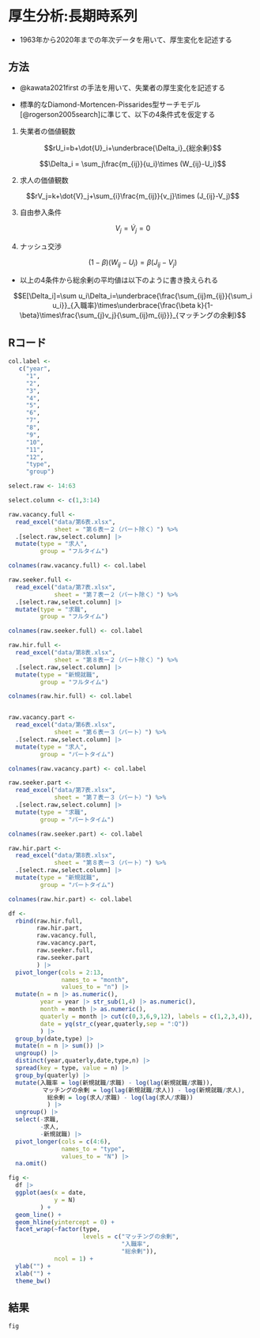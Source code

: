 # 厚生分析:長期時系列

- 1963年から2020年までの年次データを用いて、厚生変化を記述する

## 方法

- @kawata2021first の手法を用いて、失業者の厚生変化を記述する

- 標準的なDiamond-Mortencen-Pissarides型サーチモデル[@rogerson2005search]に準じて、以下の4条件式を仮定する

1. 失業者の価値観数

$$rU_i=b+\dot{U}_i+\underbrace{\Delta_i}_{総余剰}$$

$$\Delta_i = \sum_j\frac{m_{ij}}{u_i}\times (W_{ij}-U_i)$$

2. 求人の価値観数

$$rV_j=k+\dot{V}_j+\sum_{i}\frac{m_{ij}}{v_j}\times (J_{ij}-V_j)$$

3. 自由参入条件

$$V_j=\dot{V}_j=0$$

4. ナッシュ交渉

$$(1-\beta)(W_{ij}-U_i)=\beta(J_{ij}-V_j)$$

- 以上の4条件から総余剰の平均値は以下のように書き換えられる

$$E[\Delta_i]=\sum u_i\Delta_i=\underbrace{\frac{\sum_{ij}m_{ij}}{\sum_i u_i}}_{入職率}\times\underbrace{\frac{\beta k}{1-\beta}\times\frac{\sum_{j}v_j}{\sum_{ij}m_{ij}}}_{マッチングの余剰}$$

## Rコード

```r
col.label <- 
   c("year",
     "1",
     "2",
     "3",
     "4",
     "5",
     "6",
     "7",
     "8",
     "9",
     "10",
     "11",
     "12",
     "type",
     "group")

select.raw <- 14:63

select.column <- c(1,3:14)

raw.vacancy.full <-
  read_excel("data/第6表.xlsx",
             sheet = "第６表ー２（パート除く）") %>%
  .[select.raw,select.column] |> 
  mutate(type = "求人",
         group = "フルタイム")

colnames(raw.vacancy.full) <- col.label

raw.seeker.full <-
  read_excel("data/第7表.xlsx",
             sheet = "第７表ー２（パート除く）") %>%
  .[select.raw,select.column] |> 
  mutate(type = "求職",
         group = "フルタイム")

colnames(raw.seeker.full) <- col.label

raw.hir.full <-
  read_excel("data/第8表.xlsx",
             sheet = "第８表ー２（パート除く）") %>%
  .[select.raw,select.column] |> 
  mutate(type = "新規就職",
         group = "フルタイム")

colnames(raw.hir.full) <- col.label


raw.vacancy.part <-
  read_excel("data/第6表.xlsx",
             sheet = "第６表ー３（パート）") %>%
  .[select.raw,select.column] |> 
  mutate(type = "求人",
         group = "パートタイム")

colnames(raw.vacancy.part) <- col.label

raw.seeker.part <-
  read_excel("data/第7表.xlsx",
             sheet = "第７表ー３（パート）") %>%
  .[select.raw,select.column] |> 
  mutate(type = "求職",
         group = "パートタイム")

colnames(raw.seeker.part) <- col.label

raw.hir.part <-
  read_excel("data/第8表.xlsx",
             sheet = "第８表ー３（パート）") %>%
  .[select.raw,select.column] |> 
  mutate(type = "新規就職",
         group = "パートタイム")

colnames(raw.hir.part) <- col.label

df <-
  rbind(raw.hir.full,
        raw.hir.part,
        raw.vacancy.full,
        raw.vacancy.part,
        raw.seeker.full,
        raw.seeker.part
        ) |> 
  pivot_longer(cols = 2:13,
               names_to = "month",
               values_to = "n") |> 
  mutate(n = n |> as.numeric(),
         year = year |> str_sub(1,4) |> as.numeric(),
         month = month |> as.numeric(),
         quaterly = month |> cut(c(0,3,6,9,12), labels = c(1,2,3,4)),
         date = yq(str_c(year,quaterly,sep = ":Q"))
         ) |> 
  group_by(date,type) |> 
  mutate(n = n |> sum()) |> 
  ungroup() |> 
  distinct(year,quaterly,date,type,n) |> 
  spread(key = type, value = n) |> 
  group_by(quaterly) |> 
  mutate(入職率 = log(新規就職/求職) - log(lag(新規就職/求職)),
        　マッチングの余剰 = log(lag(新規就職/求人)) - log(新規就職/求人),
           総余剰 = log(求人/求職) - log(lag(求人/求職))
           ) |> 
  ungroup() |> 
  select(-求職,
         -求人,
         -新規就職) |> 
  pivot_longer(cols = c(4:6),
               names_to = "type",
               values_to = "N") |> 
  na.omit()

fig <-
  df |> 
  ggplot(aes(x = date,
             y = N)
         ) +
  geom_line() +
  geom_hline(yintercept = 0) +
  facet_wrap(~factor(type,
                     levels = c("マッチングの余剰",
                                "入職率",
                                "総余剰")),
             ncol = 1) +
  ylab("") +
  xlab("") +
  theme_bw()
```

## 結果

```r
fig
```

